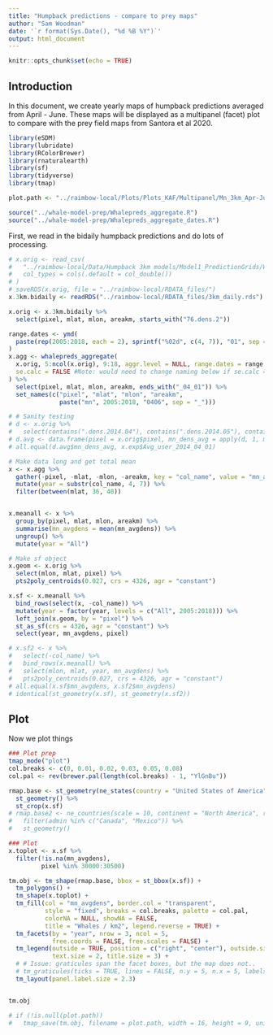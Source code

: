 ```yaml
---
title: "Humpback predictions - compare to prey maps"
author: "Sam Woodman"
date: '`r format(Sys.Date(), "%d %B %Y")`'
output: html_document
---
```


```r
knitr::opts_chunk$set(echo = TRUE)
```

## Introduction

In this document, we create yearly maps of humpback predictions averaged from April - June. These maps will be displayed as a multipanel (facet) plot to compare with the prey field maps from Santora et al 2020. 

```r
library(eSDM)
library(lubridate)
library(RColorBrewer)
library(rnaturalearth)
library(sf)
library(tidyverse)
library(tmap)

plot.path <- "../raimbow-local/Plots/Plots_KAF/Multipanel/Mn_3km_Apr-Jun_zoomed.png" #NULL

source("../whale-model-prep/Whalepreds_aggregate.R")
source("../whale-model-prep/Whalepreds_aggregate_dates.R")
```

First, we read in the bidaily humpback predictions and do lots of processing.

```r
# x.orig <- read_csv(
#   "../raimbow-local/Data/Humpback 3km models/Model1_PredictionGrids/WEAR3km_76_2005-01-01to2019-08-14_daily_dens.csv", 
#   col_types = cols(.default = col_double())
# )
# saveRDS(x.orig, file = "../raimbow-local/RDATA_files/")
x.3km.bidaily <- readRDS("../raimbow-local/RDATA_files/3km_daily.rds")

x.orig <- x.3km.bidaily %>% 
  select(pixel, mlat, mlon, areakm, starts_with("76.dens.2"))

range.dates <- ymd(
  paste(rep(2005:2018, each = 2), sprintf("%02d", c(4, 7)), "01", sep = "_")
)
x.agg <- whalepreds_aggregate(
  x.orig, 5:ncol(x.orig), 9:18, aggr.level = NULL, range.dates = range.dates, 
  se.calc = FALSE #Note: would need to change naming below if se.calc = TRUE
) %>% 
  select(pixel, mlat, mlon, areakm, ends_with("_04_01")) %>% 
  set_names(c("pixel", "mlat", "mlon", "areakm", 
              paste("mn", 2005:2018, "0406", sep = "_")))

# # Sanity testing
# d <- x.orig %>% 
#   select(contains(".dens.2014.04"), contains(".dens.2014.05"), contains(".dens.2014.06"))
# d.avg <- data.frame(pixel = x.orig$pixel, mn_dens_avg = apply(d, 1, mean))
# all.equal(d.avg$mn_dens_avg, x.exp$Avg_user_2014_04_01)

# Make data long and get total mean
x <- x.agg %>% 
  gather(-pixel, -mlat, -mlon, -areakm, key = "col_name", value = "mn_avgdens") %>% 
  mutate(year = substr(col_name, 4, 7)) %>% 
  filter(between(mlat, 36, 40))


x.meanall <- x %>% 
  group_by(pixel, mlat, mlon, areakm) %>% 
  summarise(mn_avgdens = mean(mn_avgdens)) %>% 
  ungroup() %>% 
  mutate(year = "All")

# Make sf object
x.geom <- x.orig %>% 
  select(mlon, mlat, pixel) %>% 
  pts2poly_centroids(0.027, crs = 4326, agr = "constant")

x.sf <- x.meanall %>% 
  bind_rows(select(x, -col_name)) %>% 
  mutate(year = factor(year, levels = c("All", 2005:2018))) %>% 
  left_join(x.geom, by = "pixel") %>% 
  st_as_sf(crs = 4326, agr = "constant") %>% 
  select(year, mn_avgdens, pixel)

# x.sf2 <- x %>% 
#   select(-col_name) %>% 
#   bind_rows(x.meanall) %>% 
#   select(mlon, mlat, year, mn_avgdens) %>% 
#   pts2poly_centroids(0.027, crs = 4326, agr = "constant")
# all.equal(x.sf$mn_avgdens, x.sf2$mn_avgdens)
# identical(st_geometry(x.sf), st_geometry(x.sf2))

```

## Plot

Now we plot things

```r
### Plot prep
tmap_mode("plot")
col.breaks <- c(0, 0.01, 0.02, 0.03, 0.05, 0.08)
col.pal <- rev(brewer.pal(length(col.breaks) - 1, "YlGnBu"))

rmap.base <- st_geometry(ne_states(country = "United States of America", returnclass = "sf")) %>% 
  st_geometry() %>% 
  st_crop(x.sf)
# rmap.base2 <- ne_countries(scale = 10, continent = "North America", returnclass = "sf") %>% 
#   filter(admin %in% c("Canada", "Mexico")) %>% 
#   st_geometry()

### Plot
x.toplot <- x.sf %>%
  filter(!is.na(mn_avgdens), 
         pixel %in% 30000:30500)

tm.obj <- tm_shape(rmap.base, bbox = st_bbox(x.sf)) + 
  tm_polygons() + 
  tm_shape(x.toplot) + 
  tm_fill(col = "mn_avgdens", border.col = "transparent",
          style = "fixed", breaks = col.breaks, palette = col.pal, 
          colorNA = NULL, showNA = FALSE, 
          title = "Whales / km2", legend.reverse = TRUE) + 
  tm_facets(by = "year", nrow = 3, ncol = 5, 
            free.coords = FALSE, free.scales = FALSE) +
  tm_legend(outside = TRUE, position = c("right", "center"), outside.size = 0.2,
            text.size = 2, title.size = 3) +
  # # Issue: graticules span the facet boxes, but the map does not..
  # tm_graticules(ticks = TRUE, lines = FALSE, n.y = 5, n.x = 5, labels.size = 1) +
  tm_layout(panel.label.size = 2.3)


tm.obj

# if (!is.null(plot.path)) 
#   tmap_save(tm.obj, filename = plot.path, width = 16, height = 9, units = "in", dpi = 300)
```
